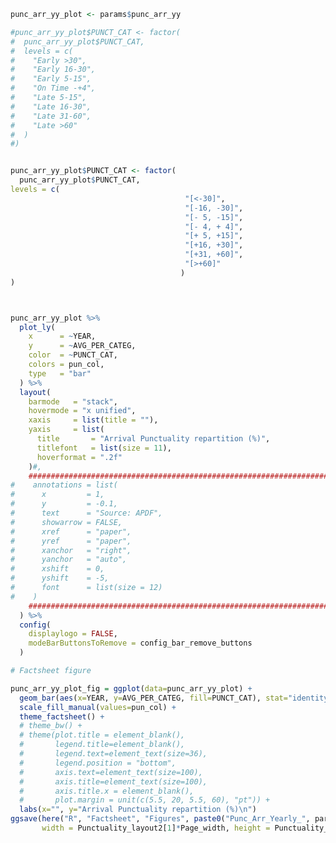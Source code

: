 
```r

punc_arr_yy_plot <- params$punc_arr_yy

#punc_arr_yy_plot$PUNCT_CAT <- factor(
#  punc_arr_yy_plot$PUNCT_CAT,
#  levels = c(
#    "Early >30",
#    "Early 16-30",
#    "Early 5-15",
#    "On Time -+4",
#    "Late 5-15",
#    "Late 16-30",
#    "Late 31-60",
#    "Late >60"
#  )
#)


punc_arr_yy_plot$PUNCT_CAT <- factor(
  punc_arr_yy_plot$PUNCT_CAT,
levels = c(
                                       "[<-30]",
                                       "[-16, -30]",
                                       "[- 5, -15]",
                                       "[- 4, + 4]",
                                       "[+ 5, +15]",
                                       "[+16, +30]",
                                       "[+31, +60]",
                                       "[>+60]"
                                      )
)



punc_arr_yy_plot %>%
  plot_ly(
    x      = ~YEAR,
    y      = ~AVG_PER_CATEG,
    color  = ~PUNCT_CAT,
    colors = pun_col,
    type   = "bar"
  ) %>%
  layout(
    barmode   = "stack",
    hovermode = "x unified",
    xaxis     = list(title = ""),
    yaxis     = list(
      title       = "Arrival Punctuality repartition (%)",
      titlefont   = list(size = 11),
      hoverformat = ".2f"
    )#,
    ##############################################################################
#    annotations = list(
#      x         = 1,
#      y         = -0.1,
#      text      = "Source: APDF",
#      showarrow = FALSE,
#      xref      = "paper",
#      yref      = "paper",
#      xanchor   = "right",
#      yanchor   = "auto",
#      xshift    = 0,
#      yshift    = -5,
#      font      = list(size = 12)
#    )
    ##############################################################################
  ) %>%
  config(
    displaylogo = FALSE,
    modeBarButtonsToRemove = config_bar_remove_buttons
  )

```

```r

# Factsheet figure

punc_arr_yy_plot_fig = ggplot(data=punc_arr_yy_plot) +
  geom_bar(aes(x=YEAR, y=AVG_PER_CATEG, fill=PUNCT_CAT), stat="identity", position = position_stack(reverse = TRUE)) +
  scale_fill_manual(values=pun_col) +
  theme_factsheet() +
  # theme_bw() +
  # theme(plot.title = element_blank(),
  #       legend.title=element_blank(),
  #       legend.text=element_text(size=36),
  #       legend.position = "bottom",
  #       axis.text=element_text(size=100),
  #       axis.title=element_text(size=100),
  #       axis.title.x = element_blank(),
  #       plot.margin = unit(c(5.5, 20, 5.5, 60), "pt")) +
  labs(x="", y="Arrival Punctuality repartition (%)\n")
ggsave(here("R", "Factsheet", "Figures", paste0("Punc_Arr_Yearly_", params$icao, ".png")), plot=punc_arr_yy_plot_fig, 
       width = Punctuality_layout2[1]*Page_width, height = Punctuality_height2, units = "cm", dpi=100, limitsize = FALSE)

```
